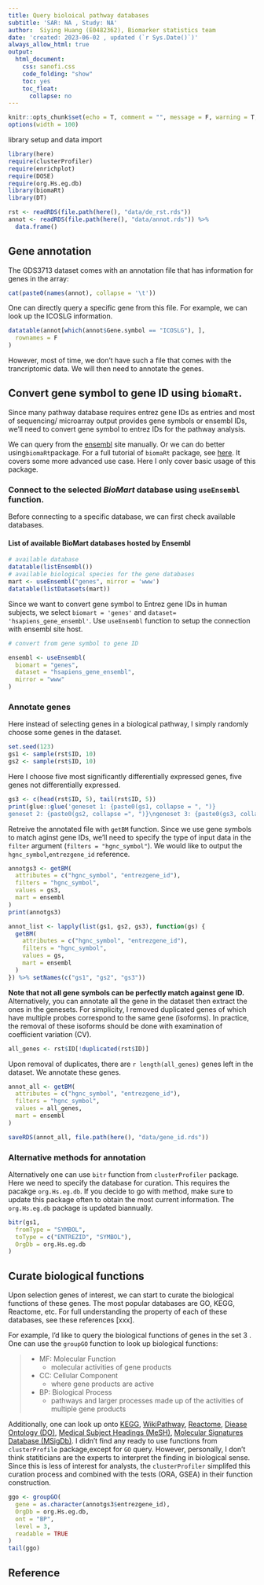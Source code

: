 ```yaml
---
title: Query bioloical pathway databases
subtitle: 'SAR: NA , Study: NA'
author:  Siying Huang (E0482362), Biomarker statistics team
date: 'created: 2023-06-02 , updated (`r Sys.Date()`)'
always_allow_html: true
output:
  html_document:
    css: sanofi.css
    code_folding: "show"
    toc: yes
    toc_float:
      collapse: no
---
```


```r
knitr::opts_chunk$set(echo = T, comment = "", message = F, warning = T, error = F)
options(width = 100)
```

library setup and data import

```r
library(here)
require(clusterProfiler)
require(enrichplot)
require(DOSE)
require(org.Hs.eg.db)
library(biomaRt)
library(DT)

rst <- readRDS(file.path(here(), "data/de_rst.rds"))
annot <- readRDS(file.path(here(), "data/annot.rds")) %>%
  data.frame()
```

## Gene annotation
The GDS3713 dataset comes with an annotation file that has information
for genes in the array:

```r
cat(paste0(names(annot), collapse = '\t'))
```

One can directly query a specific gene from this file. For example, we can
look up the ICOSLG information.

```r
datatable(annot[which(annot$Gene.symbol == "ICOSLG"), ],
  rownames = F
)
```

However, most of time, we don't have such a file that comes with the
trancriptomic data. We will then need to annotate the genes.

## Convert gene symbol to gene ID using `biomaRt`.
Since many pathway database requires entrez gene IDs as entries and most of
sequencing/ microarray output provides gene symbols or ensembl IDs, we'll
need to convert gene symbol to entrez IDs for the pathway analysis.

We can query from the [ensembl](http://www.ensembl.org/index.html) site manually.
Or we can do better using`biomaRt`package.
 For a full tutorial of `biomaRt` package, see [here](https://bioconductor.org/packages/release/bioc/vignettes/biomaRt/inst/doc/accessing_ensembl.html). It covers
some more advanced use case. Here I only cover basic usage of this package.

### Connect to the selected *BioMart* database using `useEnsembl` function.
Before connecting to a specific database, we can first check available
databases.

#### List of available BioMart databases hosted by Ensembl

```r
# available database
datatable(listEnsembl())
# available biological species for the gene databases
mart <- useEnsembl("genes", mirror = 'www')
datatable(listDatasets(mart))
```

Since we want to convert gene symbol to Entrez gene IDs in human subjects,
we select `biomart = 'genes'` and `dataset= 'hsapiens_gene_ensembl'`.
Use `useEnsembl` function to setup the connection with ensembl site host.

```r
# convert from gene symbol to gene ID

ensembl <- useEnsembl(
  biomart = "genes",
  dataset = "hsapiens_gene_ensembl",
  mirror = "www"
)
```

###  Annotate genes
Here instead of selecting genes in a biological pathway, I simply randomly
choose some genes in the dataset.


```r
set.seed(123)
gs1 <- sample(rst$ID, 10)
gs2 <- sample(rst$ID, 10)
```

Here I choose five most significantly differentially expressed genes,
five genes not differentially expressed.

```r
gs3 <- c(head(rst$ID, 5), tail(rst$ID, 5))
print(glue::glue('geneset 1: {paste0(gs1, collapse = ", ")}
geneset 2: {paste0(gs2, collapse =", ")}\ngeneset 3: {paste0(gs3, collapse =", ")}'))
```

Retreive the annotated file with `getBM` function. Since we use gene symbols
to match aginst gene IDs, we'll need to specify the type of input data in
the `filter` argument (`filters = "hgnc_symbol"`). We would like to output
the `hgnc_symbol`,`entrezgene_id` reference.


```r
annotgs3 <- getBM(
  attributes = c("hgnc_symbol", "entrezgene_id"),
  filters = "hgnc_symbol",
  values = gs3,
  mart = ensembl
)
print(annotgs3)

```
```r
annot_list <- lapply(list(gs1, gs2, gs3), function(gs) {
  getBM(
    attributes = c("hgnc_symbol", "entrezgene_id"),
    filters = "hgnc_symbol",
    values = gs,
    mart = ensembl
  )
}) %>% setNames(c("gs1", "gs2", "gs3"))
```

**Note that not all gene symbols can be perfectly match against gene ID.**
Alternatively, you can annotate all the gene in the dataset then extract
the ones in the genesets. For simplicity, I removed duplicated genes of which
have multiple probes correspond to the same gene (isoforms). In practice, the
removal of these isoforms should be done with examination of coefficient
variation (CV).

```r
all_genes <- rst$ID[!duplicated(rst$ID)]
```

Upon removal of duplicates, there are `r length(all_genes)` genes left in
the dataset. We annotate these genes.

```r
annot_all <- getBM(
  attributes = c("hgnc_symbol", "entrezgene_id"),
  filters = "hgnc_symbol",
  values = all_genes,
  mart = ensembl
)
```
```r
saveRDS(annot_all, file.path(here(), "data/gene_id.rds"))
```

### Alternative methods for annotation

Alternatively one can use `bitr` function from `clusterProfiler` package.
Here we need to specify the database for curation. This requires the pacakge
`org.Hs.eg.db`. If you decide to go with method, make sure to update this
package often to obtain the most current information. The `org.Hs.eg.db`
package is updated biannually.

```r
bitr(gs1,
  fromType = "SYMBOL",
  toType = c("ENTREZID", "SYMBOL"),
  OrgDb = org.Hs.eg.db
)
```

## Curate biological functions

Upon selection genes of interest, we can start to curate the biological
functions of these genes. The most popular databases are GO, KEGG, Reactome,
etc. For full understanding the property of each of these databases, see
these references [xxx].

For example, I'd like to query the biological functions of genes in the set 3
. One can use the `groupGO` function to look up biological functions:

>  - MF: Molecular Function
>     - molecular activities of gene products
>  - CC: Cellular Component
>     - where gene products are active
>  - BP: Biological Process
>     - pathways and larger processes made up of the activities of multiple
gene products

Additionally, one can look up onto [KEGG](https://www.genome.jp/kegg/ko.html),
[WikiPathway](https://www.wikipathways.org/), [Reactome](https://reactome.org/),
[Diease Ontology (DO)](https://disease-ontology.org/),
[Medical Subject Headings (MeSH)](https://www.nlm.nih.gov/mesh/meshhome.html),
[Molecular Signatures Database (MSigDb)](https://www.gsea-msigdb.org/gsea/msigdb).
I didn't find any ready to use functions from `clusterProfile` package,except
for `GO` query. However, personally, I don't think statiticians are the experts to
interpret the finding in biological sense. Since this is less of interest for
analysts, the `clusterProfiler` simplifed this curation process and combined
with the tests (ORA, GSEA) in their function construction.

```r
ggo <- groupGO(
  gene = as.character(annotgs3$entrezgene_id),
  OrgDb = org.Hs.eg.db,
  ont = "BP",
  level = 3,
  readable = TRUE
)
tail(ggo)
```

## Reference

